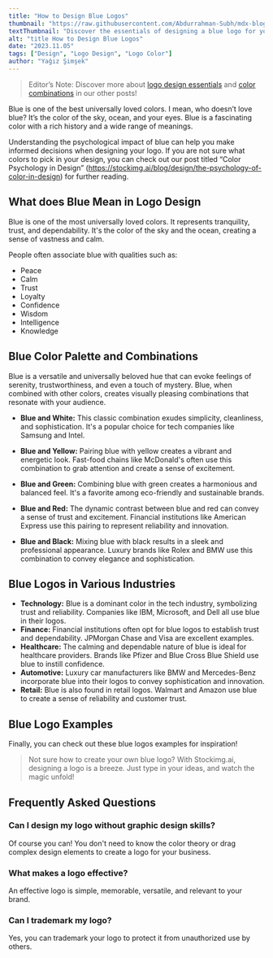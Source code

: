 ```yaml
---
title: "How to Design Blue Logos"
thumbnail: "https://raw.githubusercontent.com/Abdurrahman-Subh/mdx-blog/main/images/logo-letter-m.png"
textThumbnail: "Discover the essentials of designing a blue logo for your business! Learn its meaning in design, color combinations, examples and more!"
alt: "title How to Design Blue Logos"
date: "2023.11.05"
tags: ["Design", "Logo Design", "Logo Color"]
author: "Yağız Şimşek"
---
```


<CustomImage
  src="https://raw.githubusercontent.com/Abdurrahman-Subh/mdx-blog/main/images/logo-letter-m-clipped.png"
  alt="a black space logo"
/>

> Editor’s Note: Discover more about [logo design essentials](https://stockimg.ai/blog/design/how-to-design-a-logo) and [color combinations](https://stockimg.ai/blog/design/the-psychology-of-color-in-design) in our other posts!

Blue is one of the best universally loved colors. I mean, who doesn’t love blue? It’s the color of the sky, ocean, and your eyes. Blue is a fascinating color with a rich history and a wide range of meanings.

Understanding the psychological impact of blue can help you make informed decisions when designing your logo. If you are not sure what colors to pick in your design, you can check out our post titled “Color Psychology in Design” (https://stockimg.ai/blog/design/the-psychology-of-color-in-design) for further reading.

## What does Blue Mean in Logo Design

Blue is one of the most universally loved colors. It represents tranquility, trust, and dependability. It's the color of the sky and the ocean, creating a sense of vastness and calm.

People often associate blue with qualities such as: 

- Peace
- Calm
- Trust
- Loyalty
- Confidence
- Wisdom
- Intelligence
- Knowledge

## Blue Color Palette and Combinations

Blue is a versatile and universally beloved hue that can evoke feelings of serenity, trustworthiness, and even a touch of mystery. Blue, when combined with other colors, creates visually pleasing combinations that resonate with your audience.

- **Blue and White:** This classic combination exudes simplicity, cleanliness, and sophistication. It's a popular choice for tech companies like Samsung and Intel.
 
- **Blue and Yellow:** Pairing blue with yellow creates a vibrant and energetic look. Fast-food chains like McDonald's often use this combination to grab attention and create a sense of excitement.
 
- **Blue and Green:** Combining blue with green creates a harmonious and balanced feel. It's a favorite among eco-friendly and sustainable brands.
 
- **Blue and Red:** The dynamic contrast between blue and red can convey a sense of trust and excitement. Financial institutions like American Express use this pairing to represent reliability and innovation.
 
- **Blue and Black:** Mixing blue with black results in a sleek and professional appearance. Luxury brands like Rolex and BMW use this combination to convey elegance and sophistication. 

## Blue Logos in Various Industries
- **Technology:** Blue is a dominant color in the tech industry, symbolizing trust and reliability. Companies like IBM, Microsoft, and Dell all use blue in their logos.
- **Finance:** Financial institutions often opt for blue logos to establish trust and dependability. JPMorgan Chase and Visa are excellent examples.
- **Healthcare:** The calming and dependable nature of blue is ideal for healthcare providers. Brands like Pfizer and Blue Cross Blue Shield use blue to instill confidence.
- **Automotive:** Luxury car manufacturers like BMW and Mercedes-Benz incorporate blue into their logos to convey sophistication and innovation.
- **Retail:** Blue is also found in retail logos. Walmart and Amazon use blue to create a sense of reliability and customer trust.

## Blue Logo Examples
Finally, you can check out these blue logos examples for inspiration!

<CustomImage
  src="https://raw.githubusercontent.com/Abdurrahman-Subh/mdx-blog/main/images/gallery-blue-logos.png"
  alt="brands that have blue logos including, intel, samsung, Walmart, ibm, pepsi, visa, general electric, sap, ford, linkedin, facebook, dell, american express, twitter, hp logos"
/>

>Not sure how to create your own blue logo? With Stockimg.ai, designing a logo is a breeze. Just type in your ideas, and watch the magic unfold!

## Frequently Asked Questions
### Can I design my logo without graphic design skills?
Of course you can! You don't need to know the color theory or drag complex design elements to create a logo for your business.
### What makes a logo effective?
An effective logo is simple, memorable, versatile, and relevant to your brand.
### Can I trademark my logo?
Yes, you can trademark your logo to protect it from unauthorized use by others.